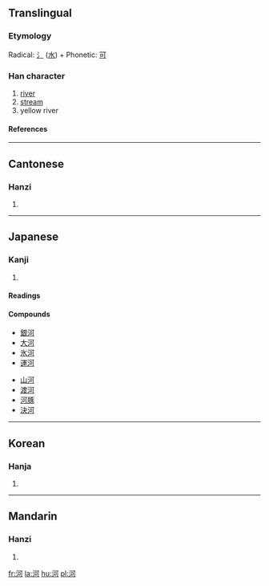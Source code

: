 ==Translingual==
===Etymology===
Radical: [[氵]] ([[水]]) + Phonetic: [[可]]
===Han character===
{{Han char|rn=85|rad=水|as=05|sn=8|four=3112<sub>0</sub>|canj=水一弓口 (EMNR)|ids=⿰[[氵]][[可]]}}
# [[river]]
# [[stream]]
# yellow river<!-- I can't seem to verify this one -->
====References====
{{Han ref|kx=0613.090|dkj=17245|dj=1006.080|hdz=31582.030|uh=6CB3|ud=27827|bh=AA65|bd=43621}}

----

==Cantonese==
===Hanzi===
{{yue-hanzi|jyut=|y=[[ho4]]}}
# {{defn|Cantonese}}

----
==Japanese==
===Kanji===
{{ja-kanji|grade=5|rs=水05}}
# {{defn|Japanese}}
====Readings====
{{ja-readings|on=[[か]] (ka)|kun=[[かわ]] (kawa)}}

====Compounds====
{{top}}
* [[銀河]]
* [[大河]]
* [[氷河]]
* [[運河]]
{{mid}}
* [[山河]]
* [[渡河]]
* [[河豚]]
* [[決河]]
{{bottom}}
----

==Korean==
===Hanja===
{{ko-hanja|hangeul=하|eumhun=|rv=ha|mr=ha|y=ha}}
# {{defn|Korean}}

----
==Mandarin==
===Hanzi===
{{cmn-hanzi|pin=[[hé]] ([[he2]]), [[mí]] ([[mi2]]), [[nǐ]] ([[ni3]])|wg=ho<sup>2</sup>, mi<sup>2</sup>, ni<sup>3</sup>}}
# {{defn|Mandarin}}

[[fr:河]]
[[la:河]]
[[hu:河]]
[[pl:河]]